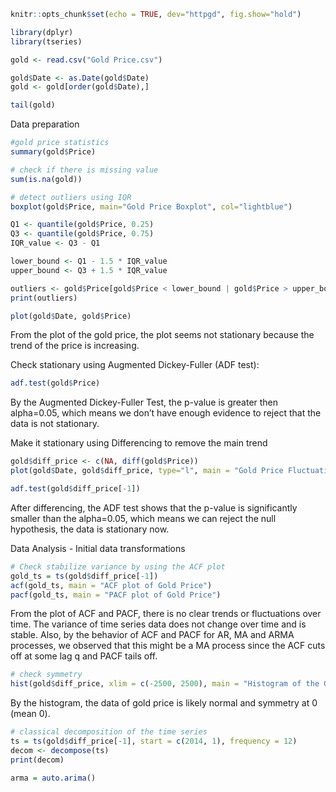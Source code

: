 ```r
knitr::opts_chunk$set(echo = TRUE, dev="httpgd", fig.show="hold")
```

```r
library(dplyr)
library(tseries)
```

```r
gold <- read.csv("Gold Price.csv")
```

```r
gold$Date <- as.Date(gold$Date)
gold <- gold[order(gold$Date),]
```

```r
tail(gold)
```

Data preparation
```r
#gold price statistics
summary(gold$Price)
```

```r
# check if there is missing value
sum(is.na(gold))

# detect outliers using IQR
boxplot(gold$Price, main="Gold Price Boxplot", col="lightblue")

Q1 <- quantile(gold$Price, 0.25)
Q3 <- quantile(gold$Price, 0.75)
IQR_value <- Q3 - Q1

lower_bound <- Q1 - 1.5 * IQR_value
upper_bound <- Q3 + 1.5 * IQR_value

outliers <- gold$Price[gold$Price < lower_bound | gold$Price > upper_bound]
print(outliers)

```

```r
plot(gold$Date, gold$Price)
```
From the plot of the gold price, the plot seems not stationary because the trend of the price is increasing.

Check stationary using Augmented Dickey-Fuller (ADF test):
```r
adf.test(gold$Price)
```
By the Augmented Dickey-Fuller Test, the p-value is greater then alpha=0.05, which means we don't have enough evidence to reject that the data is not stationary. 

Make it stationary using Differencing to remove the main trend
```r
gold$diff_price <- c(NA, diff(gold$Price))
plot(gold$Date, gold$diff_price, type="l", main = "Gold Price Fluctuations")
```
```r
adf.test(gold$diff_price[-1])
```
After differencing, the ADF test shows that the p-value is significantly smaller than the alpha=0.05, which means we can reject the null hypothesis, the data is stationary now. 


Data Analysis
- Initial data transformations
```r
# Check stabilize variance by using the ACF plot
gold_ts = ts(gold$diff_price[-1])
acf(gold_ts, main = "ACF plot of Gold Price")
pacf(gold_ts, main = "PACF plot of Gold Price")
```
From the plot of ACF and PACF, there is no clear trends or fluctuations over time. The variance of time series data does not change over time and is stable. Also, by the behavior of ACF and PACF for AR, MA and ARMA processes, we observed that this might be a MA process since the ACF cuts off at some lag q and PACF tails off.

```r
# check symmetry
hist(gold$diff_price, xlim = c(-2500, 2500), main = "Histogram of the Gold Price")
```
By the histogram, the data of gold price is likely normal and symmetry at 0 (mean 0).

```r
# classical decomposition of the time series
ts = ts(gold$diff_price[-1], start = c(2014, 1), frequency = 12)
decom <- decompose(ts)
print(decom)
```

```r
arma = auto.arima()
```


